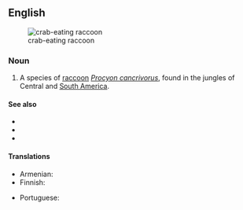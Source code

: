 ==English==
[[Image:Szop rakojad.jpg|thumb|crab-eating raccoon]]

===Noun===
{{en-noun|head=[[crab]]-[[eating]] [[raccoon]]}}

# A species of [[raccoon]] ''[[Procyon cancrivorus]]'', found in the jungles of Central and [[South America]].

====See also====
* {{pedialite}}
* {{specieslite|Procyon cancrivorus}}
* {{commonslite}}

====Translations====
{{trans-top|species of raccoon}}
* Armenian: {{t|hy|ջրարջ խեցգետնակեր|sc=Armn}}
* Finnish: {{t|fi|ravunsyöjäsupi}}
{{trans-mid}}
* Portuguese: {{t|pt|mão-pelada|m}}
{{trans-bottom}}
